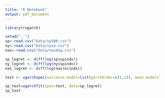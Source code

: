 ```yaml
---
title: "R Notebook"
output: pdf_document
---
```


````r
library(rugarch)
````

```r
setwd("..")
sp<-read.csv("Data/sp500.csv")
ny<-read.csv("Data/nyse.csv")
nas<-read.csv("Data/nasdaq.csv")

sp_logret <- diff(log(sp$spindx))
ny_logret <- diff(log(ny$spindx))
nas_logret <- diff(log(nas$ncindx))
```

```r
test <- ugarchspec(variance.model=list(garchOrder=c(1,1)), mean.model=list(armaOrder=c(1,1)), distribution.model = "std")

sp_test=ugarchfit(spec=test, data=sp_logret)
sp_test
```

